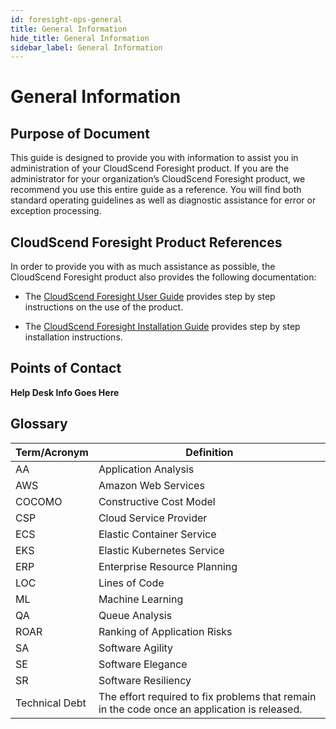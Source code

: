 ```yaml
---
id: foresight-ops-general
title: General Information
hide_title: General Information
sidebar_label: General Information
---
```


# General Information

## Purpose of Document

This guide is designed to provide you with information to assist you in administration of your CloudScend Foresight product. If you are the administrator for your organization’s CloudScend Foresight product, we recommend you use this entire guide as a reference. You will find both standard operating guidelines as well as diagnostic assistance for error or exception processing.

## CloudScend Foresight Product References

In order to provide you with as much assistance as possible, the CloudScend Foresight product also provides the following documentation:

- The [CloudScend Foresight User Guide](foresight-cloud-app-mod-overview.mdx) provides step by step instructions on the use of the product.

- The [CloudScend Foresight Installation Guide](foresight-install-intro.mdx) provides step by step installation instructions.

## Points of Contact

**Help Desk Info Goes Here**

## Glossary

| Term/Acronym   | Definition                                                                                   |
| -------------- | -------------------------------------------------------------------------------------------- |
| AA             | Application Analysis                                                                         |
| AWS            | Amazon Web Services                                                                          |
| COCOMO         | Constructive Cost Model                                                                      |
| CSP            | Cloud Service Provider                                                                       |
| ECS            | Elastic Container Service                                                                    |
| EKS            | Elastic Kubernetes Service                                                                   |
| ERP            | Enterprise Resource Planning                                                                 |
| LOC            | Lines of Code                                                                                |
| ML             | Machine Learning                                                                             |
| QA             | Queue Analysis                                                                               |
| ROAR           | Ranking of Application Risks                                                                 |
| SA             | Software Agility                                                                             |
| SE             | Software Elegance                                                                            |
| SR             | Software Resiliency                                                                          |
| Technical Debt | The effort required to fix problems that remain in the code once an application is released. |
